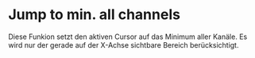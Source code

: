 # Jump to min. all channels

Diese Funkion setzt den aktiven Cursor auf das Minimum aller Kanäle. Es wird nur der gerade auf der X-Achse sichtbare Bereich berücksichtigt.

